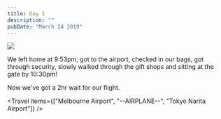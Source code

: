 ```yaml
---
title: Day 1
description: ""
pubDate: "March 24 2019"
---
```



<Grid columns={2}>
  <Img src="/src/content/travel/2019-japan/assets/47f95594-f062-4908-87be-9f566a708a3a-912b95018362165b48b9d55b4798b124da44d4f1.jpg" />
</Grid>

We left home at 9:53pm, got to the airport, checked in our bags, got through security, slowly walked through the gift shops and sitting at the gate by 10:30pm!

Now we've got a 2hr wait for our flight.

<Travel items={["Melbourne Airport", "--AIRPLANE--", "Tokyo Narita Airport"]} />
